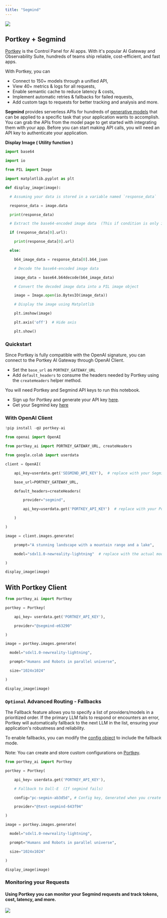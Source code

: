 ```yaml
---
title: "Segmind"
---
```


[![](/images/guides/colab-badge.svg)](https://colab.research.google.com/drive/11FexuOKWtc-0lvlxNt7L4gvIDYli8MdP?usp=sharing)

## Portkey + Segmind

[Portkey](https://app.portkey.ai/) is the Control Panel for AI apps. With it's popular AI Gateway and Observability Suite, hundreds of teams ship reliable, cost-efficient, and fast apps.

With Portkey, you can

* Connect to 150+ models through a unified API,
* View 40+ metrics & logs for all requests,
* Enable semantic cache to reduce latency & costs,
* Implement automatic retries & fallbacks for failed requests,
* Add custom tags to requests for better tracking and analysis and more.

**Segmind** provides serverless APIs for hundreds of [generative models](https://www.segmind.com/models) that can be applied to a specific task that your application wants to accomplish. You can grab the APIs from the model page to get started with integrating them with your app. Before you can start making API calls, you will need an API key to authenticate your application.

**Display Image ( Utility function )**



```py
import base64

import io

from PIL import Image

import matplotlib.pyplot as plt

def display_image(image):

  # Assuming your data is stored in a variable named `response_data`

  response_data = image.data

  print(response_data)

  # Extract the base64-encoded image data  (This if condition is only if we fallback to Dall-E as dall e doesn't provide b64_json instead it gives the direct url)

  if (response_data[0].url):

    print(response_data[0].url)

  else:

    b64_image_data = response_data[0].b64_json

    # Decode the base64-encoded image data

    image_data = base64.b64decode(b64_image_data)

    # Convert the decoded image data into a PIL image object

    image = Image.open(io.BytesIO(image_data))

    # Display the image using Matplotlib

    plt.imshow(image)

    plt.axis('off')  # Hide axis

    plt.show()

```

### Quickstart

Since Portkey is fully compatible with the OpenAI signature, you can connect to the Portkey AI Gateway through OpenAI Client.

* Set the `base_url` as `PORTKEY_GATEWAY_URL`
* Add `default_headers` to consume the headers needed by Portkey using the `createHeaders` helper method.

You will need Portkey and Segmind API keys to run this notebook.

* Sign up for Portkey and generate your API key [here](https://app.portkey.ai/).
* Get your Segmind key [here](https://cloud.segmind.com/console/api-keys)

### With OpenAI Client



```py
!pip install -qU portkey-ai
```



```py
from openai import OpenAI

from portkey_ai import PORTKEY_GATEWAY_URL, createHeaders

from google.colab import userdata

client = OpenAI(

    api_key=userdata.get('SEGMIND_API_KEY'),  # replace with your Segmind API key

    base_url=PORTKEY_GATEWAY_URL,

    default_headers=createHeaders(

        provider="segmind",

        api_key=userdata.get('PORTKEY_API_KEY')  # replace with your Portkey API key

    )

)
```



```py
image = client.images.generate(

    prompt="A stunning landscape with a mountain range and a lake",

    model="sdxl1.0-newreality-lightning"  # replace with the actual model name

)

display_image(image)
```

## With Portkey Client



```py
from portkey_ai import Portkey

portkey = Portkey(

    api_key= userdata.get('PORTKEY_API_KEY'),

    provider="@segmind-e63290"

)
```



```py
image = portkey.images.generate(

  model="sdxl1.0-newreality-lightning",

  prompt="Humans and Robots in parallel universe",

  size="1024x1024"

)

display_image(image)
```

### `Optional` Advanced Routing - Fallbacks

The Fallback feature allows you to specify a list of providers/models in a prioritized order. If the primary LLM fails to respond or encounters an error, Portkey will automatically fallback to the next LLM in the list, ensuring your application's robustness and reliability.

To enable fallbacks, you can modify the [config object](https://docs.portkey.ai/docs/api-reference/config-object) to include the fallback mode.

Note: You can create and store custom configurations on [Portkey](https://app.portkey.ai/).



```py
from portkey_ai import Portkey

portkey = Portkey(

    api_key= userdata.get('PORTKEY_API_KEY'),

    # Fallback to Dall-E  (If segmind fails)

    config="pc-segmin-ab3d5d", # Config key, Generated when you create a config

    provider="@test-segmind-643f94"

)
```



```py
image = portkey.images.generate(

  model="sdxl1.0-newreality-lightning",

  prompt="Humans and Robots in parallel universe",

  size="1024x1024"

)

display_image(image)
```

### Monitoring your Requests

#### Using Portkey you can monitor your Segmind requests and track tokens, cost, latency, and more.

<Frame>
    <img src="/images/guides/segmid.gif"/>
</Frame>
